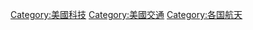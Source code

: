 {{Commonscat|Space program of the United States}}

[[Category:美國科技|Category:美國科技]]
[[Category:美國交通|Category:美國交通]]
[[Category:各国航天|Category:各国航天]]